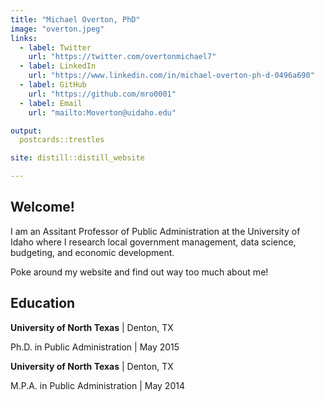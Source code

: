 ```yaml
---
title: "Michael Overton, PhD"
image: "overton.jpeg"
links:
  - label: Twitter
    url: "https://twitter.com/overtonmichael7"
  - label: LinkedIn
    url: "https://www.linkedin.com/in/michael-overton-ph-d-0496a690"
  - label: GitHub
    url: "https://github.com/mro0001"
  - label: Email
    url: "mailto:Moverton@uidaho.edu"

output:
  postcards::trestles

site: distill::distill_website

---
```


## Welcome!

I am an Assitant Professor of Public Administration at the University of Idaho where I research local government management, data science, budgeting, and economic development. 

Poke around my website and find out way too much about me!

## Education

**University of North Texas** | Denton, TX

Ph.D. in Public Administration | May 2015

**University of North Texas** | Denton, TX

M.P.A. in Public Administration | May 2014


